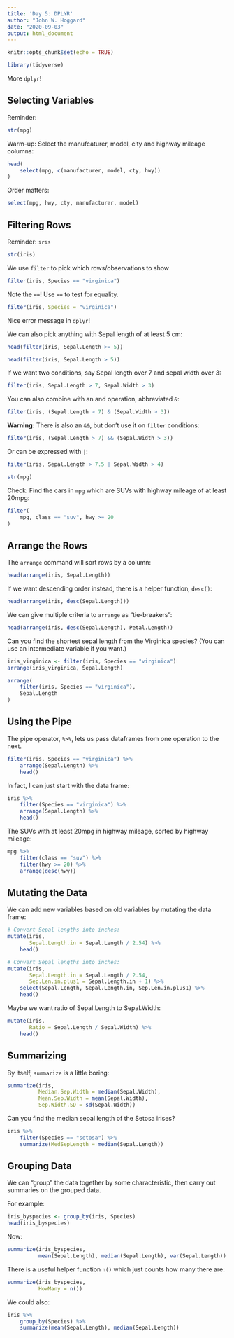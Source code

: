 ```yaml
---
title: 'Day 5: DPLYR'
author: "John W. Hoggard"
date: "2020-09-03"
output: html_document
---
```


```r
knitr::opts_chunk$set(echo = TRUE)
```

```r
library(tidyverse)
```

More `dplyr`!

## Selecting Variables

Reminder:
```r
str(mpg)
```

Warm-up: Select the manufcaturer, model, city and highway mileage columns:
```r
head(
    select(mpg, c(manufacturer, model, cty, hwy))
)
```

Order matters:
```r
select(mpg, hwy, cty, manufacturer, model)
```

## Filtering Rows

Reminder: `iris`
```r
str(iris)
```

We use `filter` to pick which rows/observations to show
```r
filter(iris, Species == "virginica")
```

Note the `==`!  Use `==` to test for equality.

```r
filter(iris, Species = "virginica")
```

Nice error message in `dplyr`!

We can also pick anything with Sepal length of at least 5 cm:
```r
head(filter(iris, Sepal.Length >= 5))
```

```r
head(filter(iris, Sepal.Length > 5))
```

If we want two conditions, say Sepal length over 7 and sepal width over 3:
```r
filter(iris, Sepal.Length > 7, Sepal.Width > 3)
```

You can also combine with an and operation, abbreviated `&`:
```r
filter(iris, (Sepal.Length > 7) & (Sepal.Width > 3))
```

**Warning:**  There is also an `&&`, but don't use it on `filter` conditions:
```r
filter(iris, (Sepal.Length > 7) && (Sepal.Width > 3))
```

Or can be expressed with `|`:
```r
filter(iris, Sepal.Length > 7.5 | Sepal.Width > 4)
```

```r
str(mpg)
```


Check: Find the cars in `mpg` which are SUVs with highway mileage of at least 20mpg:
```r
filter(
    mpg, class == "suv", hwy >= 20
)
```

## Arrange the Rows

The `arrange` command will sort rows by a column:
```r
head(arrange(iris, Sepal.Length))
```

If we want descending order instead, there is a helper function, `desc()`:
```r
head(arrange(iris, desc(Sepal.Length)))
```

We can give multiple criteria to `arrange` as "tie-breakers":
```r
head(arrange(iris, desc(Sepal.Length), Petal.Length))
```

Can you find the shortest sepal length from the Virginica species? (You can use an intermediate variable if you want.)
```r
iris_virginica <- filter(iris, Species == "virginica")
arrange(iris_virginica, Sepal.Length)
```

```r
arrange(
    filter(iris, Species == "virginica"),
    Sepal.Length
)
```

## Using the Pipe

The pipe operator, `%>%`, lets us pass dataframes from one operation to the next.
```r
filter(iris, Species == "virginica") %>%
    arrange(Sepal.Length) %>%
    head()
```

In fact, I can just start with the data frame:
```r
iris %>%
    filter(Species == "virginica") %>%
    arrange(Sepal.Length) %>%
    head()
```

The SUVs with at least 20mpg in highway mileage, sorted by highway mileage:
```r
mpg %>%
    filter(class == "suv") %>%
    filter(hwy >= 20) %>%
    arrange(desc(hwy))
```

## Mutating the Data

We can add new variables based on old variables by mutating the data frame:
```r
# Convert Sepal lengths into inches:
mutate(iris,
       Sepal.Length.in = Sepal.Length / 2.54) %>%
    head()
```

```r
# Convert Sepal lengths into inches:
mutate(iris,
       Sepal.Length.in = Sepal.Length / 2.54,
       Sep.Len.in.plus1 = Sepal.Length.in + 1) %>%
    select(Sepal.Length, Sepal.Length.in, Sep.Len.in.plus1) %>%
    head()
```

Maybe we want ratio of Sepal.Length to Sepal.Width:
```r
mutate(iris,
       Ratio = Sepal.Length / Sepal.Width) %>%
    head()
```

## Summarizing

By itself, `summarize` is a little boring:
```r
summarize(iris,
          Median.Sep.Width = median(Sepal.Width),
          Mean.Sep.Width = mean(Sepal.Width),
          Sep.Width.SD = sd(Sepal.Width))
```

Can you find the median sepal length of the Setosa irises?
```r
iris %>%
    filter(Species == "setosa") %>%
    summarize(MedSepLength = median(Sepal.Length))
```

## Grouping Data

We can "group" the data together by some characteristic, then carry out summaries on the grouped data.

For example:
```r
iris_byspecies <- group_by(iris, Species)
head(iris_byspecies)
```

Now:
```r
summarize(iris_byspecies,
          mean(Sepal.Length), median(Sepal.Length), var(Sepal.Length))
```

There is a useful helper function `n()` which just counts how many there are:
```r
summarize(iris_byspecies,
          HowMany = n())
```

We could also:
```r
iris %>%
    group_by(Species) %>%
    summarize(mean(Sepal.Length), median(Sepal.Length))
```



